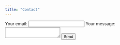 ```yaml
---
title: "Contact"
---
```


<form
  action="https://formspree.io/f/mnqyaejw"
  method="POST">
  <label>
    Your email:
    <input type="email" name="email">
  </label>
  <label>
    Your message:
    <textarea name="message"></textarea>
  </label>
  <!-- your other form fields go here -->
  <button type="submit">Send</button>
</form>